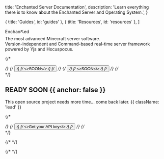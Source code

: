 
  title: 'Enchanted Server Documentation',
  description:
    'Learn everything there is to know about the Enchanted Server and Operating System.',
}

  { title: 'Guides', id: 'guides' },
  { title: 'Resources', id: 'resources' },
]

<HeroPattern />

<div className="text-6xl dark:text-white/90 text-black/90 font-black uppercase mb-4">Enchan<span className="pr-6 text-fuchsia-500">⛏</span>ed</div>

<div className="text-2xl">The most advanced Minecraft server software. </div>
<div className="text-2xl">Version-independent and Command-based real-time server framework powered by Yjs and Hocuspocus.</div>

{/* <div className="not-prose mb-16 mt-6 flex gap-3"> */}
{/*   <Button href="/quickstart" arrow="right"> */}
{/*     <>SOON</> */}
{/*   </Button> */}
{/*   <Button href="/sdks" variant="outline"> */}
{/*     <>SOON</> */}
{/*   </Button> */}
{/* </div> */}

## READY SOON {{ anchor: false }}

This open source project needs more time... come back later. {{ className: 'lead' }}

{/* <div className="not-prose"> */}
{/*   <Button href="/sdks" variant="text" arrow="right"> */}
{/*     <>Get your API key</> */}
{/*   </Button> */}
{/* </div> */}

{/* <Guides /> */}

{/* <Resources /> */}
